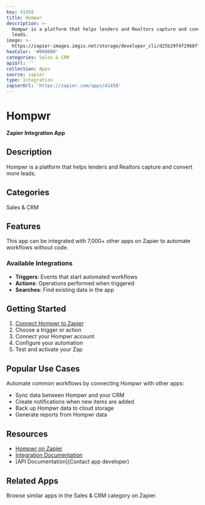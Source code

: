 ```yaml
---
key: 41458
title: Hompwr
description: >-
  Hompwr is a platform that helps lenders and Realtors capture and convert more
  leads.
image: >-
  https://zapier-images.imgix.net/storage/developer_cli/d25b29f4f2968ffca03d40f2fe10d8b9.png?auto=format%2Ccompress&ixlib=python-3.0.0&q=50
hexColor: '#000000'
categories: Sales & CRM
apiUrl: ''
collection: Apps
source: zapier
type: Integration
zapierUrl: 'https://zapier.com/apps/41458'
---
```

# Hompwr

**Zapier Integration App**

## Description

Hompwr is a platform that helps lenders and Realtors capture and convert more leads.

## Categories

Sales & CRM

## Features

This app can be integrated with 7,000+ other apps on Zapier to automate workflows without code.

### Available Integrations

- **Triggers**: Events that start automated workflows
- **Actions**: Operations performed when triggered
- **Searches**: Find existing data in the app

## Getting Started

1. [Connect Hompwr to Zapier](https://zapier.com/apps/41458)
2. Choose a trigger or action
3. Connect your Hompwr account
4. Configure your automation
5. Test and activate your Zap

## Popular Use Cases

Automate common workflows by connecting Hompwr with other apps:

- Sync data between Hompwr and your CRM
- Create notifications when new items are added
- Back up Hompwr data to cloud storage
- Generate reports from Hompwr data

## Resources

- [Hompwr on Zapier](https://zapier.com/apps/41458)
- [Integration Documentation](https://zapier.com/apps/41458/integrations)
- [API Documentation](Contact app developer)

## Related Apps

Browse similar apps in the Sales & CRM category on Zapier.
